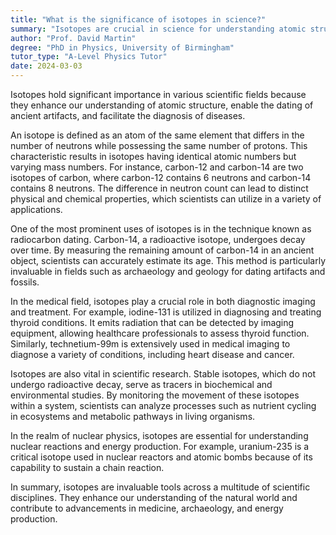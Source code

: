 ```yaml
---
title: "What is the significance of isotopes in science?"
summary: "Isotopes are crucial in science for understanding atomic structure, dating ancient objects, and diagnosing diseases, highlighting their importance in various fields of research and applications."
author: "Prof. David Martin"
degree: "PhD in Physics, University of Birmingham"
tutor_type: "A-Level Physics Tutor"
date: 2024-03-03
---
```


Isotopes hold significant importance in various scientific fields because they enhance our understanding of atomic structure, enable the dating of ancient artifacts, and facilitate the diagnosis of diseases.

An isotope is defined as an atom of the same element that differs in the number of neutrons while possessing the same number of protons. This characteristic results in isotopes having identical atomic numbers but varying mass numbers. For instance, carbon-12 and carbon-14 are two isotopes of carbon, where carbon-12 contains $6$ neutrons and carbon-14 contains $8$ neutrons. The difference in neutron count can lead to distinct physical and chemical properties, which scientists can utilize in a variety of applications.

One of the most prominent uses of isotopes is in the technique known as radiocarbon dating. Carbon-14, a radioactive isotope, undergoes decay over time. By measuring the remaining amount of carbon-14 in an ancient object, scientists can accurately estimate its age. This method is particularly invaluable in fields such as archaeology and geology for dating artifacts and fossils.

In the medical field, isotopes play a crucial role in both diagnostic imaging and treatment. For example, iodine-131 is utilized in diagnosing and treating thyroid conditions. It emits radiation that can be detected by imaging equipment, allowing healthcare professionals to assess thyroid function. Similarly, technetium-99m is extensively used in medical imaging to diagnose a variety of conditions, including heart disease and cancer.

Isotopes are also vital in scientific research. Stable isotopes, which do not undergo radioactive decay, serve as tracers in biochemical and environmental studies. By monitoring the movement of these isotopes within a system, scientists can analyze processes such as nutrient cycling in ecosystems and metabolic pathways in living organisms.

In the realm of nuclear physics, isotopes are essential for understanding nuclear reactions and energy production. For example, uranium-235 is a critical isotope used in nuclear reactors and atomic bombs because of its capability to sustain a chain reaction.

In summary, isotopes are invaluable tools across a multitude of scientific disciplines. They enhance our understanding of the natural world and contribute to advancements in medicine, archaeology, and energy production.
    